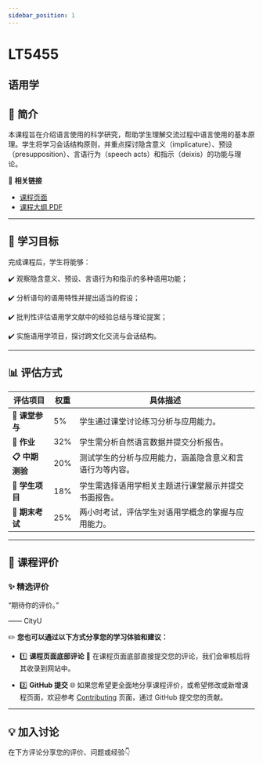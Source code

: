 ```yaml
---
sidebar_position: 1
---
```


# LT5455
## 语用学

## **📘 简介**
本课程旨在介绍语言使用的科学研究，帮助学生理解交流过程中语言使用的基本原理。学生将学习会话结构原则，并重点探讨隐含意义（implicature）、预设（presupposition）、言语行为（speech acts）和指示（deixis）的功能与理论。

🔗 **相关链接**
- [课程页面](https://www.cityu.edu.hk/catalogue/pg/202425/course/LT5455.htm)
- [课程大纲 PDF](https://www.cityu.edu.hk/catalogue/pg/202425/course/LT5455.pdf)

---

## **🎯 学习目标**

完成课程后，学生将能够：

✔️ 观察隐含意义、预设、言语行为和指示的多种语用功能；

✔️ 分析语句的语用特性并提出适当的假设；

✔️ 批判性评估语用学文献中的经验总结与理论提案；

✔️ 实施语用学项目，探讨跨文化交流与会话结构。

---

## **📊 评估方式**

| **评估项目**                | **权重** | **具体描述**                                                                                     |
|----------------------------|---------|-----------------------------------------------------------------------------------------------|
| **💬 课堂参与**             | 5%      | 学生通过课堂讨论练习分析与应用能力。                                                               |
| **📖 作业**                 | 32%     | 学生需分析自然语言数据并提交分析报告。                                                               |
| **📋 中期测验**             | 20%     | 测试学生的分析与应用能力，涵盖隐含意义和言语行为等内容。                                                |
| **🎤 学生项目**             | 18%     | 学生需选择语用学相关主题进行课堂展示并提交书面报告。                                                     |
| **📝 期末考试**             | 25%     | 两小时考试，评估学生对语用学概念的掌握与应用能力。                                                     |

---

## **💬 课程评价**

### ✨ **精选评价**
<div className={commentStyles.commentBox}>
    <p className={commentStyles.commentText}>
        “期待你的评价。”
    </p>
    <p className={commentStyles.commentAuthor}>—— CityU</p>
</div>

✏️ **您也可以通过以下方式分享您的学习体验和建议：**

- 1️⃣ **课程页面底部评论**
💬 在课程页面底部直接提交您的评论，我们会审核后将其收录到网站中。

- 2️⃣ **GitHub 提交**
🌐 如果您希望更全面地分享课程评价，或希望修改或新增课程页面，欢迎参考 [Contributing](https://penjc.github.io/CityU/contributing) 页面，通过 GitHub 提交您的贡献。

---

## **💡 加入讨论**

在下方评论分享您的评价、问题或经验👇
<Utterances />
